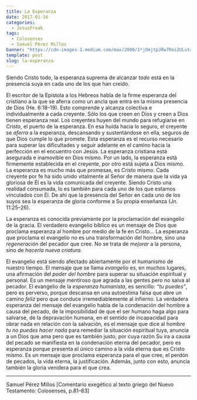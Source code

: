 ```yaml
---
title: La Esperanza
date: 2017-01-16
categories:
  - JesusFreak
tags:
  - Colosenses
  - Samuel Pérez Millos
banner: "https://cdn-images-1.medium.com/max/2000/1*jOmjtpJRw7Roi2ULutrg0g.png"
template: post
slug: la-experanza
---
```


Siendo Cristo todo, la esperanza suprema de alcanzar *todo* está en la presencia suya en cada uno de los que han creído.

El escritor de la Epístola a los Hebreos habla de la firme esperanza del cristiano a la que se aferra como un ancla que entra en la misma presencia de Dios (He. 6:18–19). Esto comprende y alcanza colectiva e individualmente a cada creyente. Sólo los que creen en Dios y creen a Dios tienen esperanza real. Los creyentes huyen del mundo para refugiarse en Cristo, el puerto de la esperanza. En esa huida hacia lo seguro, el creyente se *aferra* a la esperanza, descansando y sustentándose en ella, seguros de que Dios cumple lo que promete. Esta esperanza es el recurso necesario para superar las dificultades y seguir adelante en el camino hacia la perfección en el encuentro con Jesús. La esperanza cristiana está asegurada e inamovible en Dios mismo. Por un lado, la esperanza está firmemente establecida en el creyente, por otro está sujeta a Dios mismo. La esperanza es mucho más que promesas, es Cristo mismo. Cada creyente por fe ha sido unido vitalmente al Señor de manera que la vida ya gloriosa de Él es la vida comunicada del creyente. Siendo Cristo una realidad consumada, lo es también para cada uno de los que estamos vinculados con Él. De ahí que la presencia del Señor en cada uno de los suyos sea la esperanza de gloria conforme a Su propia enseñanza (Jn. 11:25–26).

La esperanza es conocida previamente por la proclamación del evangelio de la gracia. El verdadero evangelio bíblico es un mensaje de Dios que proclama esperanza al hombre por medio de la fe en Cristo… La esperanza que proclama el evangelio no es una transformación del hombre, sino una *regeneración* del pecador que cree. No se trata de *mejorar* a la persona, sino de *hacerla nueva criatura*.

El evangelio está siendo afectado abiertamente por el humanismo de nuestro tiempo. El mensaje que se llama *evangelio* es, en muchos lugares, una afirmación del *poder del hombre* para superar su situación espiritual y personal. Es un mensaje mentiroso que agrada a las gentes pero no salva al pecador. El evangelio de la *esperanza humanista*, es sencillo: *“tu puedes”*, pero es perverso, porque descansa en una autoestima falsa que abre un camino *feliz* pero que conduce irremediablemente al infierno. La verdadera esperanza del mensaje del evangelio habla de la condenación del hombre a causa del pecado, de la imposibilidad de que el ser humano haga algo para salvarse, de la depravación humana, en el sentido de incapacidad para obrar nada en relación con la salvación, es el mensaje que dice al hombre *tu no puedes hacer nada* para remediar la situación espiritual tuya, anuncia a un Dios que ama pero que es también justo, por cuya razón Su ira a causa del pecado se manifiesta en la condenación eterna del pecador, pero es esperanza porque presenta el único camino a la vida eterna que es Cristo mismo. Es un mensaje que proclama esperanza para el que cree, el perdón de pecados, la vida eterna, la justificación. Además, junto con esto, anuncia también la gloria venidera para el que crea.

* * *

Samuel Pérez Millos [Comentario exegético al texto griego del Nuevo Testamento: Colosenses, p.81–83]
